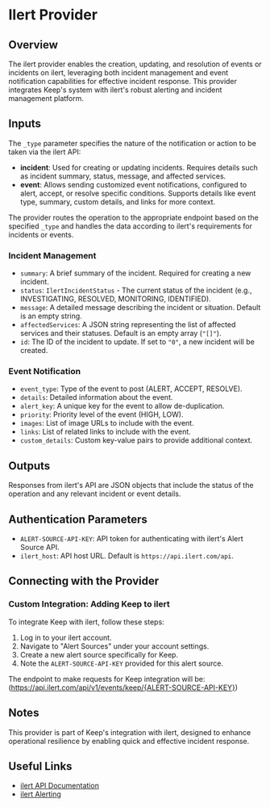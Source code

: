 # Ilert Provider

## Overview

The ilert provider enables the creation, updating, and resolution of events or incidents on ilert, leveraging both incident management and event notification capabilities for effective incident response. This provider integrates Keep's system with ilert's robust alerting and incident management platform.

## Inputs

The `_type` parameter specifies the nature of the notification or action to be taken via the ilert API:

- **incident**: Used for creating or updating incidents. Requires details such as incident summary, status, message, and affected services.
- **event**: Allows sending customized event notifications, configured to alert, accept, or resolve specific conditions. Supports details like event type, summary, custom details, and links for more context.

The provider routes the operation to the appropriate endpoint based on the specified `_type` and handles the data according to ilert's requirements for incidents or events.

### Incident Management

- `summary`: A brief summary of the incident. Required for creating a new incident.
- `status`: `IlertIncidentStatus` - The current status of the incident (e.g., INVESTIGATING, RESOLVED, MONITORING, IDENTIFIED).
- `message`: A detailed message describing the incident or situation. Default is an empty string.
- `affectedServices`: A JSON string representing the list of affected services and their statuses. Default is an empty array (`"[]"`).
- `id`: The ID of the incident to update. If set to `"0"`, a new incident will be created.

### Event Notification

- `event_type`: Type of the event to post (ALERT, ACCEPT, RESOLVE).
- `details`: Detailed information about the event.
- `alert_key`: A unique key for the event to allow de-duplication.
- `priority`: Priority level of the event (HIGH, LOW).
- `images`: List of image URLs to include with the event.
- `links`: List of related links to include with the event.
- `custom_details`: Custom key-value pairs to provide additional context.

## Outputs

Responses from ilert's API are JSON objects that include the status of the operation and any relevant incident or event details.

## Authentication Parameters

- `ALERT-SOURCE-API-KEY`: API token for authenticating with ilert's Alert Source API.
- `ilert_host`: API host URL. Default is `https://api.ilert.com/api`.


## Connecting with the Provider


### Custom Integration: Adding Keep to ilert

To integrate Keep with ilert, follow these steps:

1. Log in to your ilert account.
2. Navigate to "Alert Sources" under your account settings.
3. Create a new alert source specifically for Keep.
4. Note the `ALERT-SOURCE-API-KEY` provided for this alert source.

The endpoint to make requests for Keep integration will be:
(https://api.ilert.com/api/v1/events/keep/{ALERT-SOURCE-API-KEY})



## Notes

This provider is part of Keep's integration with ilert, designed to enhance operational resilience by enabling quick and effective incident response.

## Useful Links

- [ilert API Documentation](https://api.ilert.com/api-docs/)
- [ilert Alerting](https://www.ilert.com/product/reliable-actionable-alerting)
